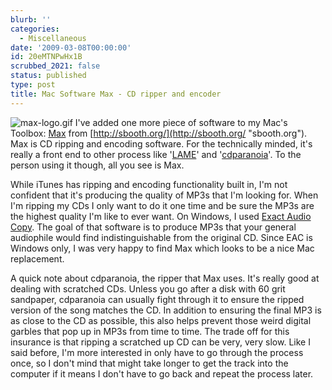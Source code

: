 ```yaml
---
blurb: ''
categories:
  - Miscellaneous
date: '2009-03-08T00:00:00'
id: 20eMTNPwHx1B
scrubbed_2021: false
status: published
type: post
title: Mac Software Max - CD ripper and encoder
---
```


![max-logo.gif](http://www.alanwsmith.com/blog/wp-content/uploads/2009/03/max-logo.gif)
I've added one more piece of software to my Mac's Toolbox:
[Max](http://sbooth.org/Max/ "Max audio software") from
[http://sbooth.org/](http://sbooth.org/ "sbooth.org"). Max is CD
ripping and encoding software. For the technically minded, it's
really a front end to other process like
'[LAME](http://lame.sourceforge.net/)' and
'[cdparanoia](http://www.xiph.org/paranoia/)'. To the person using
it though, all you see is Max.

While iTunes has ripping and encoding functionality built in, I'm
not confident that it's producing the quality of MP3s that I'm
looking for. When I'm ripping my CDs I only want to do it one time
and be sure the MP3s are the highest quality I'm like to ever want.
On Windows, I used
[Exact Audio Copy](http://www.exactaudiocopy.de/). The goal of that
software is to produce MP3s that your general audiophile would find
indistinguishable from the original CD. Since EAC is Windows only,
I was very happy to find Max which looks to be a nice Mac
replacement.

A quick note about cdparanoia, the ripper that Max uses. It's
really good at dealing with scratched CDs. Unless you go after a
disk with 60 grit sandpaper, cdparanoia can usually fight through
it to ensure the ripped version of the song matches the CD. In
addition to ensuring the final MP3 is as close to the CD as
possible, this also helps prevent those weird digital garbles that
pop up in MP3s from time to time. The trade off for this insurance
is that ripping a scratched up CD can be very, very slow. Like I
said before, I'm more interested in only have to go through the
process once, so I don't mind that might take longer to get the
track into the computer if it means I don't have to go back and
repeat the process later.
